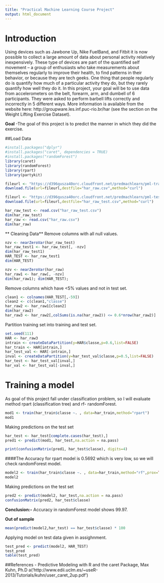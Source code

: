 ```yaml
---
title: "Practical Machine Learning Course Project"
output: html_document
---
```


# Introduction

Using devices such as Jawbone Up, Nike FuelBand, and Fitbit it is now possible to collect a large amount of data about personal activity relatively inexpensively. These type of devices are part of the quantified self movement – a group of enthusiasts who take measurements about themselves regularly to improve their health, to find patterns in their behavior, or because they are tech geeks. One thing that people regularly do is quantify how much of a particular activity they do, but they rarely quantify how well they do it. In this project, your goal will be to use data from accelerometers on the belt, forearm, arm, and dumbell of 6 participants. They were asked to perform barbell lifts correctly and incorrectly in 5 different ways. More information is available from the website here: http://groupware.les.inf.puc-rio.br/har (see the section on the Weight Lifting Exercise Dataset).

**Goal** -The goal of this project is to predict the manner in which they did the exercise. 

##Load Data 
```r

#install.packages("dplyr")
#install.packages("caret", dependencies = TRUE)
#install.packages("randomForest")
library(caret)
library(randomForest)
library(rpart)
library(partykit)

fileurl <- "https://d396qusza40orc.cloudfront.net/predmachlearn/pml-training.csv"
download.file(url=fileurl,destfile="har_raw.csv",method="curl")

fileurl <- "https://d396qusza40orc.cloudfront.net/predmachlearn/pml-testing.csv"
download.file(url=fileurl,destfile="har_raw_test.csv",method="curl")

har_raw_test <- read.csv("har_raw_test.csv")
dim(har_raw_test)
har_raw <- read.csv("har_raw.csv")
dim(har_raw)

```

** Cleaning Data**
Remove columns with all null values.
```r
nzv <- nearZeroVar(har_raw_test)
har_raw_test1 <- har_raw_test[, -nzv]
dim(har_raw_test1)
HAR_TEST <- har_raw_test1
dim(HAR_TEST)

nzv <- nearZeroVar(har_raw)
har_raw1 <- har_raw[, -nzv]
dim(har_raw1); dim(HAR_TEST);

```

Remove columns which have <5% values and not in test set.
```r
clean1 <- colnames(HAR_TEST[,-59])
clean2 <- c(clean1,"classe")
har_raw2 <- har_raw1[clean2]
dim(har_raw2)
har_raw3 <- har_raw2[,colSums(is.na(har_raw2)) <= 0.6*nrow(har_raw2)] 
```



Partition training set into training and test set.

```r
set.seed(111)
HAR <- har_raw3
intrain <- createDataPartition(y=HAR$classe,p=0.6,list=FALSE)
har_train <- HAR[intrain,]
har_test_val <- HAR[-intrain,]
inval <- createDataPartition(y=har_test_val$classe,p=0.5,list=FALSE)
har_test <- har_test_val[inval,]
har_val <- har_test_val[-inval,]

```

# Training a model
As goal of this project fall under classification problem, so I will evaluate method rpart (classification tree) and rf- randomForest.

```r

mod1 <- train(har_train$classe ~. , data=har_train,method="rpart")
mod1
```

Making predictions on the test set

```r
har_test <- har_test[complete.cases(har_test),]
pred1 <- predict(mod1, har_test,na.action = na.pass)

print(confusionMatrix(pred1, har_test$classe), digits=4)

```

####The Accuracy for rpart model is 0.5692 which is very low, so we will check randomForest model.

```r

model2 <- train(har_train$classe ~. , data=har_train,method="rf",prox=TRUE)
model2
```

Making predictions on the test set

```r
pred2 <- predict(model2, har_test,na.action = na.pass)
confusionMatrix(pred2, har_test$classe)

```

**Conclusion:-** Accuracy in randomForest model shows 99.97.

**Out of sample**

```r
mean(predict(model2,har_test) == har_test$classe) * 100
```


Applying model on test data given in assighnment.

```r
test_pred <- predict(model2, HAR_TEST)
test_pred
table(test_pred)
```
 

##References
- Predictive Modeling with R and the caret Package, Max Kuhn, Ph.D a('http://www.edii.uclm.es/~useR-2013/Tutorials/kuhn/user_caret_2up.pdf')
